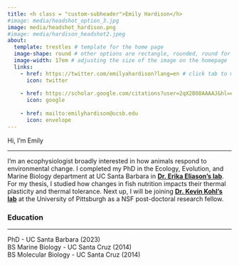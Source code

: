 ```yaml
---
title: <h class = "custom-subheader">Emily Hardison</h>
#image: media/headshot_option_3.jpg
image: media/headshot_hardison.png
#image: media/hardison_headshot2.jpeg
about:
  template: trestles # template for the home page 
  image-shape: round # other options are rectangle, rounded, round for image shape
  image-width: 17em # adjusting the size of the image on the homepage
  links: 
    - href: https://twitter.com/emilyahardison?lang=en # click tab to make sure it's aligned with text. otherwise will throw error 
      icon: twitter
      
    - href: https://scholar.google.com/citations?user=2qX2B08AAAAJ&hl=en
      icon: google
      
    - href: mailto:emilyhardison@ucsb.edu
      icon: envelope 
---
```




<!-- <a class = "custom-icon">{{< fa earth-americas = "a fish" >}}</a>  -->

<h class = "large-gray-text-1">Hi, I'm Emily </h>

------------------------------------------------------------------------

I'm an ecophysiologist broadly interested in how animals respond to environmental change. I completed my PhD in the Ecology, Evolution, and Marine Biology department at UC Santa Barbara in [**Dr. Erika Eliason's lab**](https://erikaeliason.com/). For my thesis, I studied how changes in fish nutrition impacts their thermal plasticity and thermal tolerance. Next up, I will be joining [**Dr. Kevin Kohl's lab**](https://www.kohl-lab.com/) at the University of Pittsburgh as a NSF post-doctoral research fellow.

### <h class = "large-gray-text-1"> Education </h>

------------------------------------------------------------------------

PhD - UC Santa Barbara (2023)\
BS Marine Biology - UC Santa Cruz (2014)\
BS Molecular Biology - UC Santa Cruz (2014) <!-- two spaces after the line to make it not a big space between lines -->
